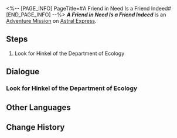 <%-- [PAGE_INFO]
PageTitle=#A Friend in Need Is a Friend Indeed#
[END_PAGE_INFO] --%>
{{Stub|Dialogue.}}
{{Mission Infobox
|id            = 4050029
|title         = 
|image         = <!--Mission A Friend in Need Is a Friend Indeed.png-->
|type          = Adventure
|event_name    = 
|chapter       = 
|requirements  = 
|summary       = <!--official mission summary from Fate's Atlas-->
|characters    = Hinkel; Trailblazer; Wen Mingde
|startLocation = [[Astral Express]] - [[Parlor Car]]
|world         = Astral Express
|area          = Parlor Car
|prev          = 
|next          = 
|rewards       = Sparse Aether*2; Virtual Particle*1; Credit*8,000
}}
'''''A Friend in Need Is a Friend Indeed''''' is an [[Adventure Mission]] on [[Astral Express]].

==Steps==
# Look for Hinkel of the Department of Ecology

<!--
==Gameplay Notes==

--><!--
==Trial Character==

-->
==Dialogue==
{{Stub Dialogue}}
{{Dialogue Start}}
:{{tx}}
{{Dialogue End}}

===Look for Hinkel of the Department of Ecology===
{{Mission Description|type=adventure|location=Parlor Car|update|Speak with the head of Department of Ecology, Hinkel, and help to replenish provisions on the Express.}}
{{Dialogue Start}}
:{{tx}}
{{Dialogue End}}

==Other Languages==
{{Other Languages
|en   = A Friend in Need Is a Friend Indeed
|zhs  = 出门靠朋友
|zht  = 出外靠朋友
|ja   = 家を出れば友達が頼り
|ko   = 밖에선 친구에게 의지해야 해
|es   = Para eso están los amigos
|fr   = C'est dans le besoin qu'on reconnaît ses amis
|ru   = Друг познаётся в беде
|th   = เพื่อนในยามยากคือเพื่อนแท้
|vi   = Ra Đường Nhờ Bạn Bè
|de   = Wahre Freunde erkennt man in der Not
|id   = Mengandalkan Teman
|pt   = Amigo Estou Aqui
}}

==Change History==
{{Change History|1.1}}
